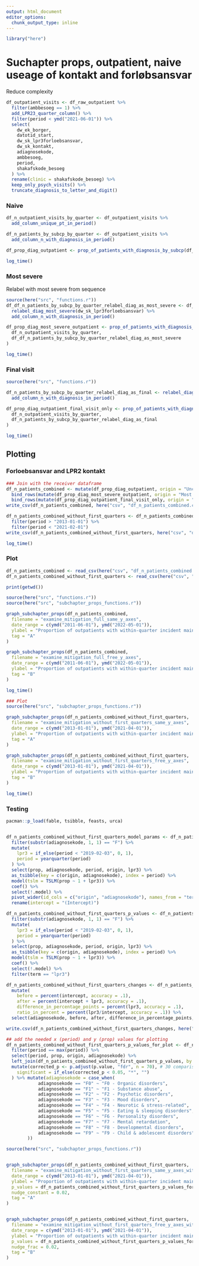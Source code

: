 ```yaml
---
output: html_document
editor_options: 
  chunk_output_type: inline
---
```

```r
library("here")
```

# Suchapter props, outpatient, naive useage of kontakt and forløbsansvar

Reduce complexity
```r
df_outpatient_visits <- df_raw_outpatient %>%
  filter(ambbesoeg == 1) %>%
  add_LPR23_quarter_column() %>%
  filter(period < ymd("2021-06-01")) %>%
  select(
    dw_ek_borger,
    datotid_start,
    dw_sk_lpr3forloebsansvar,
    dw_sk_kontakt,
    adiagnosekode,
    ambbesoeg,
    period,
    shakafskode_besoeg
  ) %>%
  rename(clinic = shakafskode_besoeg) %>%
  keep_only_psych_visits() %>%
  truncate_diagnosis_to_letter_and_digit()
```

### Naive
```r
df_n_outpatient_visits_by_quarter <- df_outpatient_visits %>%
  add_column_unique_pt_in_period()
```

```r
df_n_patients_by_subcp_by_quarter <- df_outpatient_visits %>%
  add_column_n_with_diagnosis_in_period()

df_prop_diag_outpatient <- prop_of_patients_with_diagnosis_by_subcp(df_n_outpatient_visits_by_quarter, df_n_patients_by_subcp_by_quarter)

log_time()
```

### Most severe
Relabel with most severe from sequence
```r
source(here("src", "functions.r"))
df_df_n_patients_by_subcp_by_quarter_relabel_diag_as_most_severe <- df_outpatient_visits %>%
  relabel_diag_most_severe(dw_sk_lpr3forloebsansvar) %>%
  add_column_n_with_diagnosis_in_period()

df_prop_diag_most_severe_outpatient <- prop_of_patients_with_diagnosis_by_subcp(
  df_n_outpatient_visits_by_quarter,
  df_df_n_patients_by_subcp_by_quarter_relabel_diag_as_most_severe
)

log_time()
```


### Final visit
```r
source(here("src", "functions.r"))

df_n_patients_by_subcp_by_quarter_relabel_diag_as_final <- relabel_diagnoses_with_last_in_sequence(dw_sk_lpr3forloebsansvar) %>% 
  add_column_n_with_diagnosis_in_period()

df_prop_diag_outpatient_final_visit_only <- prop_of_patients_with_diagnosis_by_subcp(
  df_n_outpatient_visits_by_quarter,
  df_n_patients_by_subcp_by_quarter_relabel_diag_as_final
)

log_time()
```

## Plotting
### Forloebsansvar and LPR2 kontakt
```r

### Join with the receiver dataframe
df_n_patients_combined <- mutate(df_prop_diag_outpatient, origin = "Unchanged") %>%
  bind_rows(mutate(df_prop_diag_most_severe_outpatient, origin = "Most severe")) %>%
  bind_rows(mutate(df_prop_diag_outpatient_final_visit_only, origin = "Final visit"))
write_csv(df_n_patients_combined, here("csv", "df_n_patients_combined.csv"))
```

```r
df_n_patients_combined_without_first_quarters <- df_n_patients_combined %>%
  filter(period > "2013-01-01") %>% 
  filter(period < "2021-02-01")
write_csv(df_n_patients_combined_without_first_quarters, here("csv", "df_n_patients_combined_without_first_quarters.csv"))

log_time()
```

### Plot
```r
df_n_patients_combined <- read_csv(here("csv", "df_n_patients_combined.csv"))
df_n_patients_combined_without_first_quarters <- read_csv(here("csv", "df_n_patients_combined_without_first_quarters.csv"))
```

```r
print(getwd())

source(here("src", "functions.r"))
source(here("src", "subchapter_props_functions.r"))

graph_subchapter_props(df_n_patients_combined,
  filename = "examine_mitigation_full_same_y_axes",
  date_range = c(ymd("2011-06-01"), ymd("2022-05-01")),
  ylabel = "Proportion of outpatients with within-quarter incident main diagnosis from chapter",
  tag = "A"
)

graph_subchapter_props(df_n_patients_combined,
  filename = "examine_mitigation_full_free_y_axes",
  date_range = c(ymd("2011-06-01"), ymd("2022-05-01")),
  ylabel = "Proportion of outpatients with within-quarter incident main diagnosis from chapter",
  tag = "B"
)

log_time()
```

```r
### Plot
source(here("src", "subchapter_props_functions.r"))

graph_subchapter_props(df_n_patients_combined_without_first_quarters,
  filename = "examine_mitigation_without_first_quarters_same_y_axes",
  date_range = c(ymd("2013-01-01"), ymd("2021-04-01")),
  ylabel = "Proportion of outpatients with within-quarter incident main diagnosis from chapter",
  tag = "A"
)

graph_subchapter_props(df_n_patients_combined_without_first_quarters,
  filename = "examine_mitigation_without_first_quarters_free_y_axes",
  date_range = c(ymd("2013-01-01"), ymd("2021-04-01")),
  ylabel = "Proportion of outpatients with within-quarter incident main diagnosis from chapter",
  tag = "B"
)

log_time()
```

### Testing
```r
pacman::p_load(fable, tsibble, feasts, urca)


df_n_patients_combined_without_first_quarters_model_params <- df_n_patients_combined_without_first_quarters %>%
  filter(substr(adiagnosekode, 1, 1) == "F") %>% 
  mutate(
    lpr3 = if_else(period < "2019-02-03", 0, 1),
    period = yearquarter(period)
  ) %>%
  select(prop, adiagnosekode, period, origin, lpr3) %>%
  as_tsibble(key = c(origin, adiagnosekode), index = period) %>%
  model(tslm = TSLM(prop ~ 1 + lpr3)) %>%
  coef() %>%
  select(!.model) %>% 
  pivot_wider(id_cols = c("origin", "adiagnosekode"), names_from = "term", values_from = "estimate") %>% 
  rename(intercept = "(Intercept)")

df_n_patients_combined_without_first_quarters_p_values <- df_n_patients_combined_without_first_quarters %>%
  filter(substr(adiagnosekode, 1, 1) == "F") %>% 
  mutate(
    lpr3 = if_else(period < "2019-02-03", 0, 1),
    period = yearquarter(period)
  ) %>%
  select(prop, adiagnosekode, period, origin, lpr3) %>%
  as_tsibble(key = c(origin, adiagnosekode), index = period) %>%
  model(tslm = TSLM(prop ~ 1 + lpr3)) %>%
  coef() %>%
  select(!.model) %>% 
  filter(term == "lpr3")
```

```r
df_n_patients_combined_without_first_quarters_changes <- df_n_patients_combined_without_first_quarters_model_params %>% 
  mutate(
    before = percent(intercept, accuracy = .1),
    after = percent(intercept + lpr3, accuracy = .1),
    difference_in_percentage_points = percent(lpr3, accuracy = .1),
    ratio_in_percent = percent(lpr3/intercept, accuracy = .1)) %>% 
  select(adiagnosekode, before, after, difference_in_percentage_points, ratio_in_percent, origin, difference_in_percentage_points)
```

```r
write.csv(df_n_patients_combined_without_first_quarters_changes, here("tables", "subchapter_prop_changes.csv"))
```

```r

## add the needed x (period) and y (prop) values for plotting
df_n_patients_combined_without_first_quarters_p_values_for_plot <- df_n_patients_combined_without_first_quarters %>%
  filter(period == max(period)) %>%
  select(period, prop, origin, adiagnosekode) %>%
  left_join(df_n_patients_combined_without_first_quarters_p_values, by = c("origin", "adiagnosekode")) %>%
  mutate(corrected_p <- p.adjust(p.value, "fdr", n = 70), # 30 comparisons
    significant = if_else(corrected_p < 0.05, "*", "")
  ) %>% mutate(adiagnosekode = case_when(
            adiagnosekode == "F0" ~ "F0 - Organic disorders",
            adiagnosekode == "F1" ~ "F1 - Substance abuse",
            adiagnosekode == "F2" ~ "F2 - Psychotic disorders",
            adiagnosekode == "F3" ~ "F3 - Mood disorders",
            adiagnosekode == "F4" ~ "F4 - Neurotic & stress-related",
            adiagnosekode == "F5" ~ "F5 - Eating & sleeping disorders",
            adiagnosekode == "F6" ~ "F6 - Personality disorders",
            adiagnosekode == "F7" ~ "F7 - Mental retardation",
            adiagnosekode == "F8" ~ "F8 - Developmental disorders",
            adiagnosekode == "F9" ~ "F9 - Child & adolescent disorders"
        ))
```



```r
source(here("src", "subchapter_props_functions.r"))


graph_subchapter_props(df_n_patients_combined_without_first_quarters,
  filename = "examine_mitigation_without_first_quarters_same_y_axes_with_p_values",
  date_range = c(ymd("2013-01-01"), ymd("2021-04-01")),
  ylabel = "Proportion of outpatients with within-quarter incident main diagnosis from chapter",
  p_values = df_n_patients_combined_without_first_quarters_p_values_for_plot,
  nudge_constant = 0.02,
  tag = "A"
)


graph_subchapter_props(df_n_patients_combined_without_first_quarters,
  filename = "examine_mitigation_without_first_quarters_free_y_axes_with_p_values",
  date_range = c(ymd("2013-01-01"), ymd("2021-04-01")),
  ylabel = "Proportion of outpatients with within-quarter incident main diagnosis from chapter",
  p_values = df_n_patients_combined_without_first_quarters_p_values_for_plot,
  nudge_frac = 0.02,
  tag = "B"
)
```

